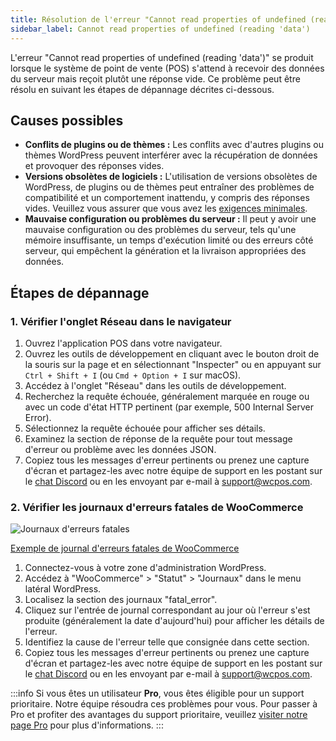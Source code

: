 ```yaml
---
title: Résolution de l'erreur "Cannot read properties of undefined (reading 'data')"
sidebar_label: Cannot read properties of undefined (reading 'data')
---
```



L'erreur "Cannot read properties of undefined (reading 'data')" se produit lorsque le système de point de vente (POS) s'attend à recevoir des données du serveur mais reçoit plutôt une réponse vide. Ce problème peut être résolu en suivant les étapes de dépannage décrites ci-dessous.

## Causes possibles

- **Conflits de plugins ou de thèmes :** Les conflits avec d'autres plugins ou thèmes WordPress peuvent interférer avec la récupération de données et provoquer des réponses vides.
- **Versions obsolètes de logiciels :** L'utilisation de versions obsolètes de WordPress, de plugins ou de thèmes peut entraîner des problèmes de compatibilité et un comportement inattendu, y compris des réponses vides. Veuillez vous assurer que vous avez les [exigences minimales](../installation/minimum-requirements).
- **Mauvaise configuration ou problèmes du serveur :** Il peut y avoir une mauvaise configuration ou des problèmes du serveur, tels qu'une mémoire insuffisante, un temps d'exécution limité ou des erreurs côté serveur, qui empêchent la génération et la livraison appropriées des données.

## Étapes de dépannage

### 1. Vérifier l'onglet Réseau dans le navigateur

1. Ouvrez l'application POS dans votre navigateur.
2. Ouvrez les outils de développement en cliquant avec le bouton droit de la souris sur la page et en sélectionnant "Inspecter" ou en appuyant sur `Ctrl + Shift + I` (ou `Cmd + Option + I` sur macOS).
3. Accédez à l'onglet "Réseau" dans les outils de développement.
4. Recherchez la requête échouée, généralement marquée en rouge ou avec un code d'état HTTP pertinent (par exemple, 500 Internal Server Error).
5. Sélectionnez la requête échouée pour afficher ses détails.
6. Examinez la section de réponse de la requête pour tout message d'erreur ou problème avec les données JSON.
7. Copiez tous les messages d'erreur pertinents ou prenez une capture d'écran et partagez-les avec notre équipe de support en les postant sur le [chat Discord](https://wcpos.com/discord) ou en les envoyant par e-mail à support@wcpos.com.

### 2. Vérifier les journaux d'erreurs fatales de WooCommerce

<div class="image-container">
  <Image
    alt="Journaux d'erreurs fatales"
    img="https://woocommerce.com/wp-content/uploads/2018/11/wc_log_fatal_errors.png"
  />
  <p class="image-caption">
    <a
      target="_blank"
      href="https://woocommerce.com/document/finding-php-error-logs/"
    >
      Exemple de journal d'erreurs fatales de WooCommerce
    </a>
  </p>
</div>

1. Connectez-vous à votre zone d'administration WordPress.
2. Accédez à "WooCommerce" > "Statut" > "Journaux" dans le menu latéral WordPress.
3. Localisez la section des journaux "fatal_error".
4. Cliquez sur l'entrée de journal correspondant au jour où l'erreur s'est produite (généralement la date d'aujourd'hui) pour afficher les détails de l'erreur.
5. Identifiez la cause de l'erreur telle que consignée dans cette section.
6. Copiez tous les messages d'erreur pertinents ou prenez une capture d'écran et partagez-les avec notre équipe de support en les postant sur le [chat Discord](https://wcpos.com/discord) ou en les envoyant par e-mail à support@wcpos.com.

:::info
Si vous êtes un utilisateur **Pro**, vous êtes éligible pour un support prioritaire. Notre équipe résoudra ces problèmes pour vous. Pour passer à Pro et profiter des avantages du support prioritaire, veuillez [visiter notre page Pro](https://wcpos.com/pro) pour plus d'informations.
:::